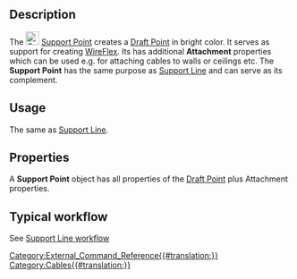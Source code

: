 <languages/>

{{Docnav
|[[Cables_Material|Material]]
|[[Cables_SupportLine|SupportLine]]
|[[Cables_Workbench|Cables]]
|IconL=Cables_Material.svg
|IconR=Cables_SupportLine.svg
|IconC=Cables_workbench_icon.svg
}}

{{GuiCommand
|Name=Cables SupportPoint
|MenuLocation=Cable Support → Support Point
|Workbenches=[[Cables_Workbench|Cables]]
|Shortcut=
|Version=0.1.0
|SeeAlso=[[Cables_Cable|Cables Cable]], [[Cables_CableBox|Cables CableBox]], [[Cables_SupportLine|Cables SupportLine]]
}}

==Description==

The [[Image:Cables_SupportPoint.svg|24px]] [[Cables_SupportPoint|Support Point]] creates a [[Draft_Point|Draft Point]] in bright color. It serves as support for creating [[Cables_WireFlex|WireFlex]]. Its has additional '''Attachment''' properties which can be used e.g. for attaching cables to walls or ceilings etc. The '''Support Point''' has the same purpose as [[Cables_SupportLine|Support Line]] and can serve as its complement.

==Usage==

The same as [[Cables_SupportLine|Support Line]].

==Properties==

A '''Support Point''' object has all properties of the [[Draft_Point#Properties|Draft Point]] plus Attachment properties.

==Typical workflow==

See [[Cables_SupportLine#Typical workflow|Support Line workflow]]


{{Docnav
|[[Cables_Material|Material]]
|[[Cables_SupportLine|SupportLine]]
|[[Cables_Workbench|Cables]]
|IconL=Cables_Material.svg
|IconR=Cables_SupportLine.svg
|IconC=Cables_workbench_icon.svg
}}

[[Category:External_Command_Reference{{#translation:}}]]
[[Category:Cables{{#translation:}}]]